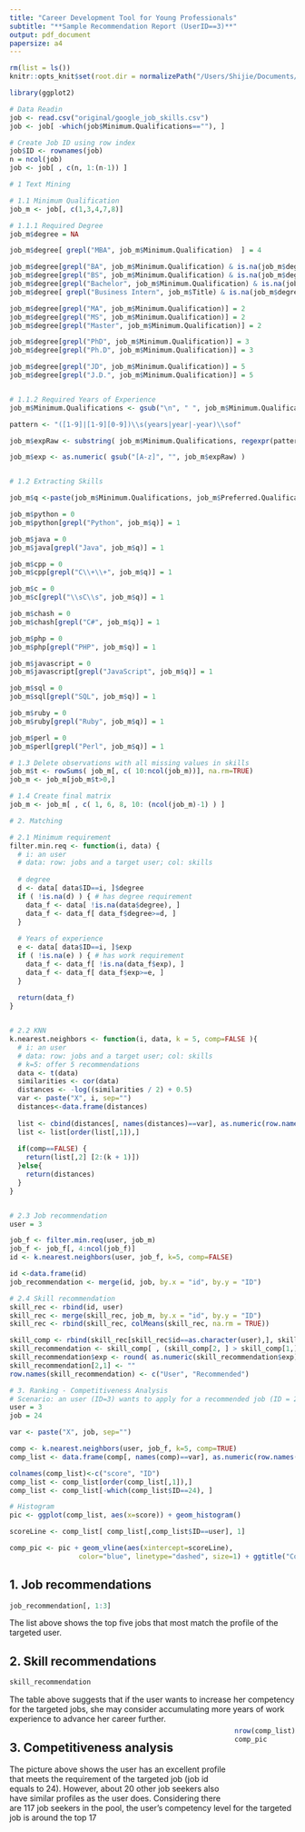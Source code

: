 ```yaml
---
title: "Career Development Tool for Young Professionals"
subtitle: "**Sample Recommendation Report (UserID==3)**"
output: pdf_document
papersize: a4
---
```


```r
rm(list = ls())
knitr::opts_knit$set(root.dir = normalizePath("/Users/Shijie/Documents/A-Gatech/CS 6460 Education Foundation/homework/Project"))

library(ggplot2)
```


```r
# Data Readin
job <- read.csv("original/google_job_skills.csv")
job <- job[ -which(job$Minimum.Qualifications==""), ]

# Create Job ID using row index
job$ID <- rownames(job)
n = ncol(job)
job <- job[ , c(n, 1:(n-1)) ]
```


```r
# 1 Text Mining

# 1.1 Minimum Qualification
job_m <- job[, c(1,3,4,7,8)]

# 1.1.1 Required Degree
job_m$degree = NA

job_m$degree[ grepl("MBA", job_m$Minimum.Qualification)  ] = 4

job_m$degree[grepl("BA", job_m$Minimum.Qualification) & is.na(job_m$degree) ] = 1
job_m$degree[grepl("BS", job_m$Minimum.Qualification) & is.na(job_m$degree) ] = 1
job_m$degree[grepl("Bachelor", job_m$Minimum.Qualification) & is.na(job_m$degree) ] = 1
job_m$degree[ grepl("Business Intern", job_m$Title) & is.na(job_m$degree) ] = 1

job_m$degree[grepl("MA", job_m$Minimum.Qualification)] = 2
job_m$degree[grepl("MS", job_m$Minimum.Qualification)] = 2
job_m$degree[grepl("Master", job_m$Minimum.Qualification)] = 2

job_m$degree[grepl("PhD", job_m$Minimum.Qualification)] = 3
job_m$degree[grepl("Ph.D", job_m$Minimum.Qualification)] = 3

job_m$degree[grepl("JD", job_m$Minimum.Qualification)] = 5
job_m$degree[grepl("J.D.", job_m$Minimum.Qualification)] = 5


# 1.1.2 Required Years of Experience
job_m$Minimum.Qualifications <- gsub("\n", " ", job_m$Minimum.Qualifications)

pattern <- "([1-9]|[1-9][0-9])\\s(years|year|-year)\\sof"

job_m$expRaw <- substring( job_m$Minimum.Qualifications, regexpr(pattern, job_m$Minimum.Qualifications), regexpr(pattern, job_m$Minimum.Qualifications) + 2)

job_m$exp <- as.numeric( gsub("[A-z]", "", job_m$expRaw) )


# 1.2 Extracting Skills

job_m$q <-paste(job_m$Minimum.Qualifications, job_m$Preferred.Qualifications, sep = " ")

job_m$python = 0
job_m$python[grepl("Python", job_m$q)] = 1 

job_m$java = 0
job_m$java[grepl("Java", job_m$q)] = 1 

job_m$cpp = 0
job_m$cpp[grepl("C\\+\\+", job_m$q)] = 1 

job_m$c = 0
job_m$c[grepl("\\sC\\s", job_m$q)] = 1

job_m$chash = 0
job_m$chash[grepl("C#", job_m$q)] = 1

job_m$php = 0
job_m$php[grepl("PHP", job_m$q)] = 1 

job_m$javascript = 0
job_m$javascript[grepl("JavaScript", job_m$q)] = 1 

job_m$sql = 0
job_m$sql[grepl("SQL", job_m$q)] = 1

job_m$ruby = 0
job_m$ruby[grepl("Ruby", job_m$q)] = 1

job_m$perl = 0
job_m$perl[grepl("Perl", job_m$q)] = 1

# 1.3 Delete observations with all missing values in skills
job_m$t <- rowSums( job_m[, c( 10:ncol(job_m))], na.rm=TRUE)
job_m <- job_m[job_m$t>0,]

# 1.4 Create final matrix
job_m <- job_m[ , c( 1, 6, 8, 10: (ncol(job_m)-1) ) ]

```


```r
# 2. Matching

# 2.1 Minimum requirement
filter.min.req <- function(i, data) {
  # i: an user
  # data: row: jobs and a target user; col: skills
  
  # degree
  d <- data[ data$ID==i, ]$degree
  if ( !is.na(d) ) { # has degree requirement
    data_f <- data[ !is.na(data$degree), ]
    data_f <- data_f[ data_f$degree>=d, ]
  }
 
  # Years of experience
  e <- data[ data$ID==i, ]$exp
  if ( !is.na(e) ) { # has work requirement
    data_f <- data_f[ !is.na(data_f$exp), ]
    data_f <- data_f[ data_f$exp>=e, ]
  }
  
  return(data_f)
}


# 2.2 KNN
k.nearest.neighbors <- function(i, data, k = 5, comp=FALSE ){  
  # i: an user
  # data: row: jobs and a target user; col: skills
  # k=5: offer 5 recommendations
  data <- t(data)
  similarities <- cor(data)
  distances <- -log((similarities / 2) + 0.5)
  var <- paste("X", i, sep="")
  distances<-data.frame(distances)
  
  list <- cbind(distances[, names(distances)==var], as.numeric(row.names(distances) ) ) 
  list <- list[order(list[,1]),]
  
  if(comp==FALSE) {
    return(list[,2] [2:(k + 1)])
  }else{
    return(distances)
  }
}


# 2.3 Job recommendation
user = 3

job_f <- filter.min.req(user, job_m)
job_f <- job_f[, 4:ncol(job_f)]
id <- k.nearest.neighbors(user, job_f, k=5, comp=FALSE)

id <-data.frame(id)
job_recommendation <- merge(id, job, by.x = "id", by.y = "ID")

# 2.4 Skill recommendation
skill_rec <- rbind(id, user)
skill_rec <- merge(skill_rec, job_m, by.x = "id", by.y = "ID")
skill_rec <- rbind(skill_rec, colMeans(skill_rec, na.rm = TRUE))

skill_comp <- rbind(skill_rec[skill_rec$id==as.character(user),], skill_rec[nrow(skill_rec),] )
skill_recommendation <- skill_comp[ , (skill_comp[2, ] > skill_comp[1,]) ]
skill_recommendation$exp <- round( as.numeric(skill_recommendation$exp), digits = 1)
skill_recommendation[2,1] <- ""
row.names(skill_recommendation) <- c("User", "Recommended")
```


```r
# 3. Ranking - Competitiveness Analysis
# Scenario: an user (ID=3) wants to apply for a recommended job (ID = 24). What is his ranking?
user = 3
job = 24

var <- paste("X", job, sep="")

comp <- k.nearest.neighbors(user, job_f, k=5, comp=TRUE)
comp_list <- data.frame(comp[, names(comp)==var], as.numeric(row.names(comp) ) )

colnames(comp_list)<-c("score", "ID")
comp_list <- comp_list[order(comp_list[,1]),]
comp_list <- comp_list[-which(comp_list$ID==24), ]

# Histogram
pic <- ggplot(comp_list, aes(x=score)) + geom_histogram()

scoreLine <- comp_list[ comp_list[,comp_list$ID==user], 1]

comp_pic <- pic + geom_vline(aes(xintercept=scoreLine),
                 color="blue", linetype="dashed", size=1) + ggtitle("Competitiveness Analysis") 
```

## 1. Job recommendations

```r
job_recommendation[, 1:3]
```
The list above shows the top five jobs that most match the profile of the targeted user.

## 2. Skill recommendations
```r
skill_recommendation
```
The table above suggests that if the user wants to increase her competency for the targeted jobs, she may consider accumulating more years of work experience to advance her career further.  

## 3. Competitiveness analysis
<div style= "float:right;position: relative; top: -80px;">
```r
nrow(comp_list)
comp_pic
```
</div>
The picture above shows the user has an excellent profile that meets the requirement of the targeted job (job id equals to 24). However, about 20 other job seekers also have similar profiles as the user does. Considering there are 117 job seekers in the pool, the user's competency level for the targeted job is around the top 17
